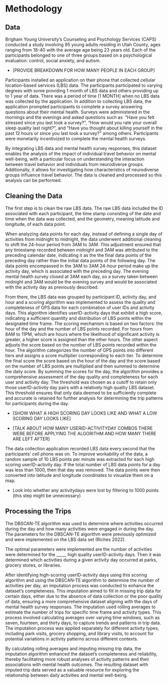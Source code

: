 # Methodology

## Data

Brigham Young University’s Counseling and Psychology Services (CAPS) conducted a study involving 95 young adults residing in Utah County, ages ranging from 18-40 with the average age being 23 years old. Each of the participants belonged to one of three groups based on a psychological evaluation: control, social anxiety, and autism.

-   \[PROVIDE BREAKDOWN FOR HOW MANY PEOPLE IN EACH GROUP\] 

Participants installed an application on their phone that collected cellular location-based services (LBS) data. The participants participated to varying degrees with some providing 1 month of LBS data and others providing up to 1 year of data. There was a period of time \[1 MONTH\] when no LBS data was collected by the application. In addition to collecting LBS data, the application prompted participants to complete a survey answering questions about their mental health. Surveys were administered in the mornings and the evenings and asked questions such as  “Have you felt stressed since you last took a survey?”, “How would you rate your overall sleep quality last night?”, and “Have you thought about killing yourself in the past 12 hours or since you last took a survey?” among others. Participants were monetarily incentivized to complete the mental health surveys. 

By integrating LBS data and mental health survey responses, this dataset enables the analysis of the impact of individual travel behavior on mental well-being, with a particular focus on understanding the interaction between travel behavior and individuals from neurodiverse groups. Additionally, it allows for investigating how characteristics of neurodiverse groups influence travel behavior. The data is cleaned and processed so this analysis can be performed.

## Cleaning the Data

The first step is to clean the raw LBS data. The raw LBS data included the ID associated with each participant, the time stamp consisting of the date and time when the data was collected, and the geometry, meaning latitude and longitude, of each data point. 

When analyzing data points for each day, instead of defining a single day of activities from midnight to midnight, the data underwent additional cleaning to shift the 24-hour period from 3AM to 3AM. This adjustment ensured that any timestamp recorded between midnight and 3AM was attributed to the preceding calendar date, indicating it as the the final data points of the preceding day rather than the initial data points of the following day. The data points encompassed in the 3AM to 3AM 24-hour period make up the activity day, which is associated with the preceding day. The evening mental health survey closed at 3AM each day, so a survey taken between midnight and 3AM would be the evening survey and would be associated with the activity day as previously described. 

From there, the LBS data was grouped by participant ID, activity day, and hour and a scoring algorithm was implemented to assess the quality and completeness of GPS data for each combination of user IDs and activity days. This algorithm identifies userID-activity days that exhibit a high score, indicating a sufficient quantity and distribution of LBS points within the designated time frame. The scoring mechanism is based on two factors: the hour of the day and the number of LBS points recorded. For hours from 8AM to 11PM, which are hours where the likelihood of significant activity is greater, a higher score is assigned than the other hours. The other aspect adjusts the score based on the number of LBS points recorded within the hour. The algorithm categorizes the number of GPS points into different tiers and assigns a score multiplier corresponding to each tier. To determine the final score the score based on the hour of the day and the score based on the number of LBS points are multiplied and then summed to determine the daily score. By summing the scores for the day, the algorithm provides a comprehensive assessment of the day quality and completeness for each user and activity day. The threshold was chosen as a cutoff to retain only those userID-activity day pairs with a relatively high quality LBS dataset. This threshold ensures that only data deemed to be sufficiently complete and accurate is retained for further analysis for determining the trip patterns for participants during the day. 

-   \[SHOW WHAT A HIGH SCORING DAY LOOKS LIKE AND WHAT A LOW SCORING DAY LOOKS LIKE\] 

-   \[TALK ABOUT HOW MANY USERID-ACTIVITYDAY COMBOS THERE WERE BEFORE APPLYING THE ALGORITHM AND HOW MANY THERE ARE LEFT AFTER\]

The data collection application recorded LBS data every second that the participants' cell phone was on. To improve workability of the data, a random sample of 10 LBS points per minute was extracted for each high scoring userID-activity day. If the total number of LBS data points for a day was less than 1000, then that day was removed. The data points were then converted into latitude and longitude coordinates to visualize them on a map.

-   Look into whether any activitydays were lost by filtering to 1000 points (this step might be unnecessary)

## Processing the Trips

The DBSCAN-TE algorithm was used to determine where activities occurred during the day and how many activities were engaged in during the day.  The parameters for the DBSCAN-TE algorithm were previously optimized and were implemented on the LBS data set (Riches 2022). 

The optimal parameters were implemented are the number of activities were determined for the \_\_\_\_\_ high quality userID-activity days. Then it was determined which activities during a given activity day occurred at parks, grocery stores, or libraries. 

After identifying high-scoring userID-activity days using this scoring algorithm and using the DBSCAN-TE algorithm to determine the number of activities per day, an imputation process was conducted to enhance the dataset's completeness. This imputation aimed to fill in missing trip data for certain days, either due to the absence of data collection or the poor quality of data, ensuring a more comprehensive dataset aligning with the days of mental health survey responses. The imputation used rolling averages to estimate the number of trips for specific time frame and activity types. This process involved calculating averages over varying time windows, such as seven, fourteen, and thirty days, to capture trends and patterns in trip data. The imputation process was applied separately for different activity types, including park visits, grocery shopping, and library visits, to account for potential variations in activity patterns across different contexts.

By calculating rolling averages and imputing missing trip data, the imputation algorithm enhanced the dataset's completeness and reliability, thereby facilitating more robust analyses of activity patterns and their associations with mental health outcomes. The resulting dataset with imputed trip data served as a valuable resource for exploring the relationship between daily activities and mental well-being.
